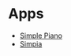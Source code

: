 # Apps

* [Simple Piano](https://www.hellosimply.com/simply-piano)
* [Simpia](https://apps.apple.com/vn/app/simpia-learn-piano-fast/id6444191617)